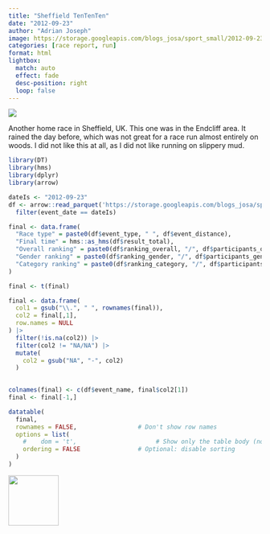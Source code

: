 ```yaml
---
title: "Sheffield TenTenTen"
date: "2012-09-23"
author: "Adrian Joseph"
image: https://storage.googleapis.com/blogs_josa/sport_small/2012-09-23_SHEFFIELD_TENTENTEN/img/00.png
categories: [race report, run]
format: html
lightbox:
  match: auto
  effect: fade
  desc-position: right
  loop: false
---
```


![](https://storage.googleapis.com/blogs_josa/sport_small/2012-09-23_SHEFFIELD_TENTENTEN/img/00.png)

Another home race in Sheffield, UK. This one was in the Endcliff area. It rained the day before, which was not great for a race run almost entirely on woods. I did not like this at all, as I did not like running on slippery mud.

```r
library(DT)
library(hms)
library(dplyr)
library(arrow)

dateIs <- "2012-09-23"
df <- arrow::read_parquet('https://storage.googleapis.com/blogs_josa/sport/parquets/main_dataset.parquet') |>
  filter(event_date == dateIs)

final <- data.frame(
  "Race type" = paste0(df$event_type, " ", df$event_distance),
  "Final time" = hms::as_hms(df$result_total),
  "Overall ranking" = paste0(df$ranking_overall, "/", df$participants_overall),
  "Gender ranking" = paste0(df$ranking_gender, "/", df$participants_gender),
  "Category ranking" = paste0(df$ranking_category, "/", df$participants_category)
)

final <- t(final)

final <- data.frame(
  col1 = gsub("\\.", " ", rownames(final)),
  col2 = final[,1], 
  row.names = NULL
) |>
  filter(!is.na(col2)) |>
  filter(col2 != "NA/NA") |>
  mutate(
    col2 = gsub("NA", "-", col2)
  )
  

colnames(final) <- c(df$event_name, final$col2[1])
final <- final[-1,]

datatable(
  final,
  rownames = FALSE,                 # Don't show row names
  options = list(
    #    dom = 't',                      # Show only the table body (no search, no pagination, no header)
    ordering = FALSE                # Optional: disable sorting
  )
)
```


::: {layout-ncol=4}
![](https://storage.googleapis.com/blogs_josa/sport_small/2012-09-23_SHEFFIELD_TENTENTEN/img/00.png){ width="100" group="hi" }


:::
